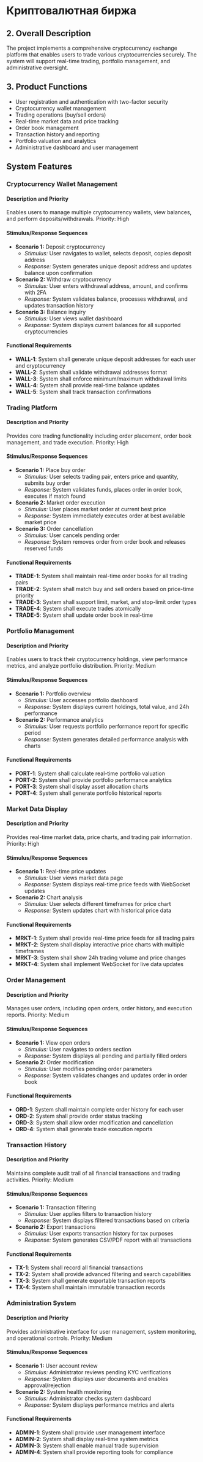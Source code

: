 # Криптовалютная биржа

## 2. Overall Description

The project implements a comprehensive cryptocurrency exchange platform that enables users to trade various cryptocurrencies securely. The system will support real-time trading, portfolio management, and administrative oversight.

## 3. Product Functions

- User registration and authentication with two-factor security
- Cryptocurrency wallet management
- Trading operations (buy/sell orders)
- Real-time market data and price tracking
- Order book management
- Transaction history and reporting
- Portfolio valuation and analytics
- Administrative dashboard and user management

## System Features

### Cryptocurrency Wallet Management

#### Description and Priority

Enables users to manage multiple cryptocurrency wallets, view balances, and perform deposits/withdrawals. Priority: High

#### Stimulus/Response Sequences

- **Scenario 1:** Deposit cryptocurrency
    * *Stimulus:* User navigates to wallet, selects deposit, copies deposit address
    * *Response:* System generates unique deposit address and updates balance upon confirmation
- **Scenario 2:** Withdraw cryptocurrency
    * *Stimulus:* User enters withdrawal address, amount, and confirms with 2FA
    * *Response:* System validates balance, processes withdrawal, and updates transaction history
- **Scenario 3:** Balance inquiry
    * *Stimulus:* User views wallet dashboard
    * *Response:* System displays current balances for all supported cryptocurrencies

#### Functional Requirements

- **WALL-1**: System shall generate unique deposit addresses for each user and cryptocurrency
- **WALL-2**: System shall validate withdrawal addresses format
- **WALL-3**: System shall enforce minimum/maximum withdrawal limits
- **WALL-4**: System shall provide real-time balance updates
- **WALL-5**: System shall track transaction confirmations

### Trading Platform

#### Description and Priority

Provides core trading functionality including order placement, order book management, and trade execution. Priority: High

#### Stimulus/Response Sequences

- **Scenario 1:** Place buy order
    * *Stimulus:* User selects trading pair, enters price and quantity, submits buy order
    * *Response:* System validates funds, places order in order book, executes if match found
- **Scenario 2:** Market order execution
    * *Stimulus:* User places market order at current best price
    * *Response:* System immediately executes order at best available market price
- **Scenario 3:** Order cancellation
    * *Stimulus:* User cancels pending order
    * *Response:* System removes order from order book and releases reserved funds

#### Functional Requirements

- **TRADE-1**: System shall maintain real-time order books for all trading pairs
- **TRADE-2**: System shall match buy and sell orders based on price-time priority
- **TRADE-3**: System shall support limit, market, and stop-limit order types
- **TRADE-4**: System shall execute trades atomically
- **TRADE-5**: System shall update order book in real-time

### Portfolio Management

#### Description and Priority

Enables users to track their cryptocurrency holdings, view performance metrics, and analyze portfolio distribution. Priority: Medium

#### Stimulus/Response Sequences

- **Scenario 1:** Portfolio overview
    * *Stimulus:* User accesses portfolio dashboard
    * *Response:* System displays current holdings, total value, and 24h performance
- **Scenario 2:** Performance analytics
    * *Stimulus:* User requests portfolio performance report for specific period
    * *Response:* System generates detailed performance analysis with charts

#### Functional Requirements

- **PORT-1**: System shall calculate real-time portfolio valuation
- **PORT-2**: System shall provide portfolio performance analytics
- **PORT-3**: System shall display asset allocation charts
- **PORT-4**: System shall generate portfolio historical reports

### Market Data Display

#### Description and Priority

Provides real-time market data, price charts, and trading pair information. Priority: High

#### Stimulus/Response Sequences

- **Scenario 1:** Real-time price updates
    * *Stimulus:* User views market data page
    * *Response:* System displays real-time price feeds with WebSocket updates
- **Scenario 2:** Chart analysis
    * *Stimulus:* User selects different timeframes for price chart
    * *Response:* System updates chart with historical price data

#### Functional Requirements

- **MRKT-1**: System shall provide real-time price feeds for all trading pairs
- **MRKT-2**: System shall display interactive price charts with multiple timeframes
- **MRKT-3**: System shall show 24h trading volume and price changes
- **MRKT-4**: System shall implement WebSocket for live data updates

### Order Management

#### Description and Priority

Manages user orders, including open orders, order history, and execution reports. Priority: Medium

#### Stimulus/Response Sequences

- **Scenario 1:** View open orders
    * *Stimulus:* User navigates to orders section
    * *Response:* System displays all pending and partially filled orders
- **Scenario 2:** Order modification
    * *Stimulus:* User modifies pending order parameters
    * *Response:* System validates changes and updates order in order book

#### Functional Requirements

- **ORD-1**: System shall maintain complete order history for each user
- **ORD-2**: System shall provide order status tracking
- **ORD-3**: System shall allow order modification and cancellation
- **ORD-4**: System shall generate trade execution reports

### Transaction History

#### Description and Priority

Maintains complete audit trail of all financial transactions and trading activities. Priority: Medium

#### Stimulus/Response Sequences

- **Scenario 1:** Transaction filtering
    * *Stimulus:* User applies filters to transaction history
    * *Response:* System displays filtered transactions based on criteria
- **Scenario 2:** Export transactions
    * *Stimulus:* User exports transaction history for tax purposes
    * *Response:* System generates CSV/PDF report with all transactions

#### Functional Requirements

- **TX-1**: System shall record all financial transactions
- **TX-2**: System shall provide advanced filtering and search capabilities
- **TX-3**: System shall generate exportable transaction reports
- **TX-4**: System shall maintain immutable transaction records

### Administration System

#### Description and Priority

Provides administrative interface for user management, system monitoring, and operational controls. Priority: Medium

#### Stimulus/Response Sequences
- **Scenario 1:** User account review
    * *Stimulus:* Administrator reviews pending KYC verifications
    * *Response:* System displays user documents and enables approval/rejection
- **Scenario 2:** System health monitoring
    * *Stimulus:* Administrator checks system dashboard
    * *Response:* System displays performance metrics and alerts

#### Functional Requirements

- **ADMIN-1**: System shall provide user management interface
- **ADMIN-2**: System shall display real-time system metrics
- **ADMIN-3**: System shall enable manual trade supervision
- **ADMIN-4**: System shall provide reporting tools for compliance
